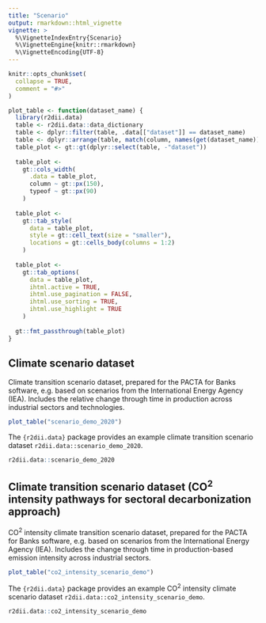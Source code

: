 ```yaml
---
title: "Scenario"
output: rmarkdown::html_vignette
vignette: >
  %\VignetteIndexEntry{Scenario}
  %\VignetteEngine{knitr::rmarkdown}
  %\VignetteEncoding{UTF-8}
---
```


```r
knitr::opts_chunk$set(
  collapse = TRUE,
  comment = "#>"
)
```

```r
plot_table <- function(dataset_name) {
  library(r2dii.data)
  table <- r2dii.data::data_dictionary
  table <- dplyr::filter(table, .data[["dataset"]] == dataset_name)
  table <- dplyr::arrange(table, match(column, names(get(dataset_name))))
  table_plot <- gt::gt(dplyr::select(table, -"dataset"))
  
  table_plot <- 
    gt::cols_width(
      .data = table_plot,
      column ~ gt::px(150),
      typeof ~ gt::px(90)
    )
  
  table_plot <-
    gt::tab_style(
      data = table_plot,
      style = gt::cell_text(size = "smaller"),
      locations = gt::cells_body(columns = 1:2)
    )
  
  table_plot <-
    gt::tab_options(
      data = table_plot,
      ihtml.active = TRUE,
      ihtml.use_pagination = FALSE,
      ihtml.use_sorting = TRUE,
      ihtml.use_highlight = TRUE
    )
  
  gt::fmt_passthrough(table_plot)
}
```

## Climate scenario dataset

Climate transition scenario dataset, prepared for the PACTA for Banks software, e.g. based on scenarios from the International Energy Agency (IEA). Includes the relative change through time in production across industrial sectors and technologies.

```r
plot_table("scenario_demo_2020")
```

The `{r2dii.data}` package provides an example climate transition scenario dataset `r2dii.data::scenario_demo_2020`.

```r
r2dii.data::scenario_demo_2020
```

## Climate transition scenario dataset (CO^2^ intensity pathways for sectoral decarbonization approach)

CO^2^ intensity climate transition scenario dataset, prepared for the PACTA for Banks software, e.g. based on scenarios from the International Energy Agency (IEA). Includes the change through time in production-based emission intensity across industrial sectors.

```r
plot_table("co2_intensity_scenario_demo")
```

The `{r2dii.data}` package provides an example CO^2^ intensity climate scenario dataset `r2dii.data::co2_intensity_scenario_demo`.

```r
r2dii.data::co2_intensity_scenario_demo
```
